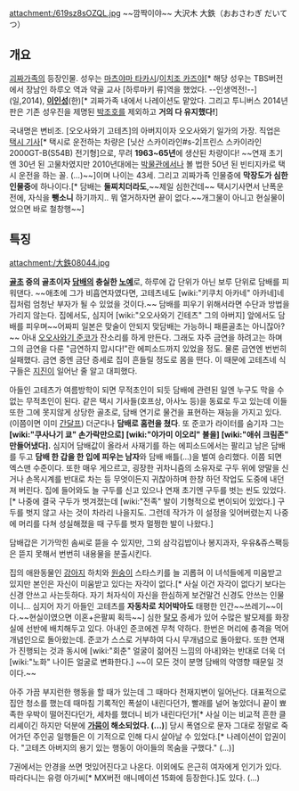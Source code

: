 attachment:/619sz8sOZQL.jpg
~~깜짝이야~~
大沢木 大鉄（おおさわぎ だいてつ）

== 개요 ==
[[괴짜가족]]의 등장인물. 성우는 [[마츠야마 타카시]]/[[이치조 카즈야]][* 해당 성우는 TBS버전에서 장남인 하루오 역과 약골 교사 [하루마키 류]역을 했었다. --인생역전!--](일,2014), '''[[이인성(성우)|이인성]]'''(한)[* 괴짜가족 내에서 나레이션도 맡았다. 그리고 투니버스 2014년판은 기존 성우진을 제명된 [[박조호]]를 제외하고 '''거의 다 유지했다!''']

국내명은 변비조. [오오사와기 고테츠]의 아버지이자 오오사와기 일가의 가장. 직업은 [[택시 기사]][* 택시로 운전하는 차량은 [닛산 스카이라인#s-2|프린스 스카이라인 2000GT-B(S54B) 전기형]으로, 무려 '''1963~65년'''에 생산된 차량이다! ~~연재 초기엔 30년 된 고물차였지만 2010년대에는 [[박물관]]에서나 볼 법한 50년 된 빈티지카로 택시 운전을 하는 꼴. (...)~~]이며 나이는 43세. 
그리고 괴짜가족 인물중에 '''막장도가 심한 인물중'''에 하나이다.[* 담배는 '''둘찌치더라도''',~~제일 심한건데~~ 택시기사면서 난폭운전에, 자식을 '''뺑소니''' 하기까지.. 뭐 열거하자면 끝이 없다.~~개그물이 아니고 현실물이었으면 바로 철창행~~]

== 특징 ==
attachment:/大鉄08044.jpg

'''[[골초]] 중의 골초이자 [[담배]]의 충실한 [[노예]]'''로, 하루에 갑 단위가 아닌 보루 단위로 담배를 피워댄다. ~~애초에 그가 비흡연자였다면, 고테츠네도 [wiki:"키쿠치 아카네" 아카네]네 집처럼 엄청난 부자가 될 수 있었을 것이다.~~ 담배를 피우기 위해서라면 수단과 방법을 가리지 않는다. 집에서도, 심지어 [wiki:"오오사와기 긴테츠" 그의 아버지] 앞에서도 담배를 피우며~~어짜피 일본은 맞술이 안되지 맞담배는 가능하니 패륜골초는 아니잖아?~~ 아내 [[오오사와기 준코]]가 잔소리를 하게 만든다. 그래도 자주 금연을 하려고는 하며 그의 금연을 다룬 "금연하지 맙시다!"란 에피소드까지 있었을 정도. 물론 금연엔 번번히 실패했다. 금연 중엔 금단 증세로 집이 흔들릴 정도로 몸을 떤다. 이 때문에 고테츠네 식구들은 [[지진]]이 일어난 줄 알고 대피했다.

아들인 고테츠가 여름방학이 되면 무적초인이 되듯 담배에 관련된 일엔 누구도 막을 수 없는 무적초인이 된다. 같은 택시 기사들(호프상, 아사노 등)을 동료로 두고 있는데 이들 또한 그에 못지않게 상당한 골초로, 담배 연기로 물건을 표현하는 재능을 가지고 있다. (이쯤이면 이미 [[간달프]]) 더군다나 '''담배로 홈런을 쳤다'''. 또 준코가 라이터를 숨기자 그는 '''[wiki:"쿠사나기 쿄" 손가락만으로] [wiki:"야가미 이오리" 불을] [wiki:"애쉬 크림존" 만들어냈다].''' 심지어 담배값이 올라서 사재기를 하는 에피소드에서는 팔리고 남은 담배를 두고 '''담배 한 갑을 한 입에 피우는 남자'''와 담배 배틀(...)을 벌여 승리했다. 이쯤 되면 엑스맨 수준이다. 또한 매우 게으르고, 굉장한 귀차니즘의 소유자로 구두 위에 양말을 신거나 손목시계를 반대로 차는 등 무엇이든지 귀찮아하며 한창 하던 작업도 도중에 내던져 버린다. 집에 들어와도 늘 구두를 신고 있으나 연재 초기엔 구두를 벗는 씬도 있었다.[* 나중에 결국 구두가 벗겨졌는데 [wiki:"전족" 발이 기형적으로 변이되어 있었다.] 구두를 벗지 않고 사는 것이 차라리 나을지도. 그런데 작가가 이 설정을 잊어버렸는지 나중에 머리를 다쳐 성실해졌을 때 구두를 벗자 멀쩡한 발이 나왔다.]

담배갑은 기가막힌 솜씨로 뜯을 수 있지만, 그외 삼각김밥이나 봉지과자, 우유&쥬스팩등은 뜯지 못해서 번번히 내용물을 분출시킨다.

집의 애완동물인 [[강아지]] 하치와 [[원숭이]] 스타스키를 늘 괴롭혀 이 녀석들에게 미움받고 있지만 본인은 자신이 미움받고 있다는 자각이 없다.[* 사실 이건 자각이 없다기 보다는 신경 안쓰고 사는듯하다. 자기 처자식이 자신을 한심하게 보건말건 신경도 안쓰는 인물이니... 심지어 자기 아들인 고테츠를 '''자동차로 치어박아도''' 태평한 인간~~쓰레기~~이다.~~현실이였으면 이혼+은팔찌 획득~~] 심한 [[탈모]] 증세가 있어 수많은 발모제를 화장실에 선반에 배치해두고 있다. 아내인 준코에겐 무척 약하다. 한번은 머리에 충격을 먹어 개념인으로 돌아왔는데. 준코가 스스로 거부하여 다시 무개념으로 돌아왔다. 또한 연재가 진행되는 것과 동시에 [wiki:"회춘" 얼굴이 젊어진 느낌의 아내]와는 반대로 더욱 더 [wiki:"노화" 나이든 얼굴로 변화한다.] ~~이 모든 것이 분명 담배의 악영향 때문일 것이다.~~

아주 가끔 부지런한 행동을 할 때가 있는데 그 때마다 천재지변이 일어난다. 대표적으로 집안 청소를 했는데 때마침 기록적인 폭설이 내린다던가, 빨래를 널어 놓았더니 끝이 뾰족한 우박이 떨어진다던가, 세차를 했더니 비가 내린다던가[* 사실 이는 비교적 흔한 클리셰이긴 하지만 덕분에 '''[[가뭄]]이 해소되었다. (...)'''] 당시 폭염으로 문자 그대로 정말로 죽어가던 주인공 일행들은 이 기적으로 인해 다시 살아날 수 있었다.[* 나레이션이 압권이다. "고테츠 아버지의 용기 있는 행동이 아이들의 목숨을 구했다." (...)]

7권에서는 안경을 쓰면 멋있어진다고 나온다. 이외에도 은근히 여자에게 인기가 있다. 따라다니는 유령 아가씨[* MX버전 애니메이션 15화에 등장한다.]도 있다. (...)
